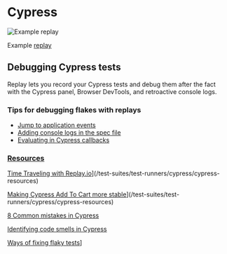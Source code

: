 # Cypress

![Example replay](/media/test-suites/test-runners/cypress/untitled.png)


Example [replay](https://app.replay.io/recording/cypresse2especcyts--a7ff3b57-5392-4c48-a354-fb3807edeb98?point=14278816362539959792304013982041025&time=5541&focusWindow=eyJiZWdpbiI6eyJwb2ludCI6IjEyMDA3MTg2NDg2NTM3MTYyMzg4OTY0MzMzNDc1MzMyODY2IiwidGltZSI6NDgzMH0sImVuZCI6eyJwb2ludCI6IjE1NTc2ODkwNTc3NDYwMjI4Nzk4MTcxMTgzNzAwNzcxODU0IiwidGltZSI6NTk1Nn19)

## Debugging Cypress tests

Replay lets you record your Cypress tests and debug them after the fact with the Cypress panel, Browser DevTools, and retroactive console logs.

### Tips for debugging flakes with replays

- [Jump to application events](/test-suites/test-runners/cypress/debugging-tips-and-tricks/jump-to-application-events)
- [Adding console logs in the spec file](/test-suites/test-runners/cypress/debugging-tips-and-tricks/adding-console-logs-in-the-spec-file)
- [Evaluating in Cypress callbacks](/test-suites/test-runners/cypress/debugging-tips-and-tricks/evaluating-in-cypress-callbacks)

### **[Resources](/test-suites/test-runners/cypress/cypress-resources)**

[Time Traveling with Replay.io](https://www.youtube.com/watch?v=puHAiZBdjFw)](/test-suites/test-runners/cypress/cypress-resources) 

[Making Cypress Add To Cart more stable](https://www.youtube.com/watch?v=4wL8Qi9vjho)](/test-suites/test-runners/cypress/cypress-resources) 

[8 Common mistakes in Cypress](/test-suites/test-runners/cypress/cypress-resources/best-articles-on-how-to-debug-cypress-flakes) 

[Identifying code smells in Cypress](/test-suites/test-runners/cypress/cypress-resources/best-articles-on-how-to-debug-cypress-flakes) 

[Ways of fixing flaky tests](https://kailash-pathak.medium.com/ways-of-fixing-flaky-tests-in-cypress-840329d759e5)]
